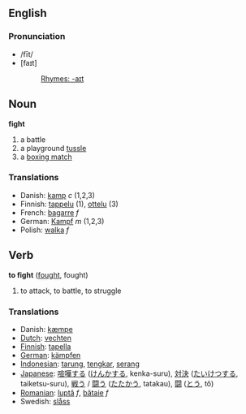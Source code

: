==English==
=== Pronunciation ===
*/fīt/
*[faɪt]
*:[[Rhymes:English:-aɪt|Rhymes: -aɪt]]

==Noun==
'''fight'''
#a battle
#a playground [[tussle]]
#a [[boxing match]]

===Translations===
*Danish: [[kamp]] ''c'' (1,2,3)
*Finnish: [[tappelu]] (1), [[ottelu]] (3)
*French: [[bagarre]] ''f''
*German: [[Kampf]] ''m'' (1,2,3)
*Polish: [[walka]] ''f''

== Verb ==

'''to fight''' ([[fought]], fought)

# to attack, to battle, to struggle

=== Translations ===
*Danish: [[kæmpe]]
*[[Dutch]]: [[vechten]]
*[[Finnish]]: [[tapella]]
*[[German]]: [[kämpfen]]
*[[Indonesian]]: [[tarung]], [[tengkar]], [[serang]]
*[[Japanese]]: [[喧嘩する]] ([[けんかする]], kenka-suru), [[対決]] ([[たいけつする]], taiketsu-suru), [[戦う]] / [[闘う]] ([[たたかう]], tatakau), [[闘]] ([[とう]], tô)
*[[Romanian]]: [[luptă]] ''f'', [[bătaie]] ''f''
*Swedish: [[slåss]]